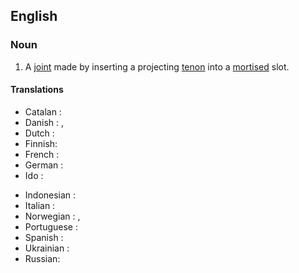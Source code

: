==English==

===Noun===
{{en-noun|head=[[mortise]]-[[and]]-[[tenon]] [[joint]]}}

# {{context|woodworking|lang=en}} A [[joint]] made by inserting a projecting [[tenon]] into a [[mortise]]d slot.

====Translations====
{{trans-top|joint}}
*Catalan : {{t-|ca|caixa i metxa}}
*Danish : {{t-|da|tapsamling}}, {{t-|da|mortise og tenon}} {{t-|da|samling}}
* Dutch : {{t-|nl|pen en gat}}
* Finnish: {{t|fi|tappiliitos}}
*French : {{t+|fr|tenon et mortaise}}
*German : {{t-|de|Schlitz und Zapfen}}
*Ido : {{t-|io|mortezo e tenono}}
{{trans-mid}}
*Indonesian : {{t-|id|purus dan lubang}}
*Italian : {{t-|it|tenone e mortasa}}
*Norwegian : {{t-|no|tappsammenføyning}}, {{t-|no|hull og tapp}}
*Portuguese : {{t-|pt|caixa e espiga}}
*Spanish : {{t-|es|caja y espiga}}
*Ukrainian : {{t-|uk|шип у техніці}}
* Russian: {{t|ru|шиповая вязка|f|tr=šipovája vjázka|sc=Cyrl}}
{{trans-bottom}}